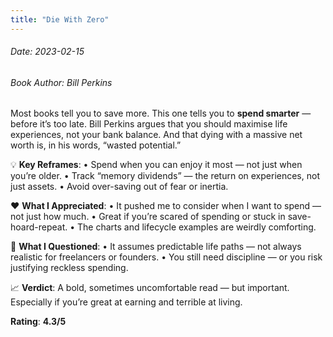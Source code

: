 ```yaml
---
title: "Die With Zero"
---
```


<h6>Date: 2023-02-15</h6>
<h6>Book Author: Bill Perkins</h6>


<div className={styles.preserve}>

Most books tell you to save more. This one tells you to **spend smarter** — before it’s too late.
Bill Perkins argues that you should maximise life experiences, not your bank balance. And that dying with a massive net worth is, in his words, “wasted potential.”

💡 **Key Reframes**:
•	Spend when you can enjoy it most — not just when you’re older.
•	Track “memory dividends” — the return on experiences, not just assets.
•	Avoid over-saving out of fear or inertia.

❤️ **What I Appreciated**:
•	It pushed me to consider when I want to spend — not just how much.
•	Great if you’re scared of spending or stuck in save-hoard-repeat.
•	The charts and lifecycle examples are weirdly comforting.

🤔 **What I Questioned**:
•	It assumes predictable life paths — not always realistic for freelancers or founders.
•	You still need discipline — or you risk justifying reckless spending.

📈 **Verdict**:
A bold, sometimes uncomfortable read — but important.
Especially if you’re great at earning and terrible at living.

**Rating**: **4.3/5**

</div>
